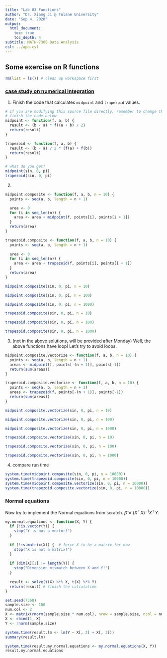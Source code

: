 ```yaml
---
title: "Lab 03 Functions"
author: "Dr. Xiang Ji @ Tulane University"
date: "Sep 4, 2020"
output:
  html_document:
    toc: true
    toc_depth: 4  
subtitle: MATH-7360 Data Analysis
csl: ../apa.csl
---
```


## Some exercise on R functions

```r
rm(list = ls()) # clean up workspace first
```


### [case study on numerical integration](http://adv-r.had.co.nz/Functional-programming.html#numerical-integration)

1. Finish the code that calculates `midpoint` and `trapezoid` values.

```r
# if you are modifying this source file directly, remember to change the above flag to eval=TRUE
# finish the code below
midpoint <- function(f, a, b) {
  result <- (b - a) * f((a + b) / 2)
  return(result)
}

trapezoid <- function(f, a, b) {
  result <- (b - a) / 2 * (f(a) + f(b))
  return(result)
}

# what do you get?
midpoint(sin, 0, pi)
trapezoid(sin, 0, pi)
```

2.

```r
midpoint.composite <- function(f, a, b, n = 10) {
  points <- seq(a, b, length = n + 1)

  area <- 0
  for (i in seq_len(n)) {
    area <- area + midpoint(f, points[i], points[i + 1])
  }
  return(area)
}

trapezoid.composite <- function(f, a, b, n = 10) {
  points <- seq(a, b, length = n + 1)
  
  area <- 0
  for (i in seq_len(n)) {
    area <- area + trapezoid(f, points[i], points[i + 1])
  }
  return(area)
}

midpoint.composite(sin, 0, pi, n = 10)

midpoint.composite(sin, 0, pi, n = 100)

midpoint.composite(sin, 0, pi, n = 1000)

trapezoid.composite(sin, 0, pi, n = 10)

trapezoid.composite(sin, 0, pi, n = 100)

trapezoid.composite(sin, 0, pi, n = 1000)
```


3. (not in the above solutions, will be provided after Monday) Well, the above functions have loop! Let's try to avoid loops.

```r
midpoint.composite.vectorize <- function(f, a, b, n = 10) {
  points <- seq(a, b, length = n + 1)
  areas <- midpoint(f, points[-(n + 1)], points[-1])
  return(sum(areas))
}

trapezoid.composite.vectorize <- function(f, a, b, n = 10) {
  points <- seq(a, b, length = n + 1)
  areas <- trapezoid(f, points[-(n + 1)], points[-1])
  return(sum(areas))
}

midpoint.composite.vectorize(sin, 0, pi, n = 10)

midpoint.composite.vectorize(sin, 0, pi, n = 100)

midpoint.composite.vectorize(sin, 0, pi, n = 1000)

trapezoid.composite.vectorize(sin, 0, pi, n = 10)

trapezoid.composite.vectorize(sin, 0, pi, n = 100)

trapezoid.composite.vectorize(sin, 0, pi, n = 1000)
```

4. compare run time

```r
system.time(midpoint.composite(sin, 0, pi, n = 10000))
system.time(trapezoid.composite(sin, 0, pi, n = 10000))
system.time(midpoint.composite.vectorize(sin, 0, pi, n = 10000))
system.time(trapezoid.composite.vectorize(sin, 0, pi, n = 10000))
```

### Normal equations

Now try to implement the Normal equations from scratch.
$\hat{\beta} = (X^{\top}X)^{-1}X^{\top}Y$.

```r
my.normal.equations <- function(X, Y) {
  if (!is.vector(Y)) {
    stop("Y is not a vector!")
  }
  
  if (!is.matrix(X)) {  # force X to be a matrix for now
    stop("X is not a matrix!")
  }
  
  if (dim(X)[1] != length(Y)) {
    stop("Dimension mismatch between X and Y!")
  }
  
  result <- solve(t(X) %*% X, t(X) %*% Y)
  return(result) # finish the calculation
}

set.seed(7360)
sample.size <- 100
num.col <- 2
X <- matrix(rnorm(sample.size * num.col), nrow = sample.size, ncol = num.col)
X <- cbind(1, X)
Y <- rnorm(sample.size)

system.time(result.lm <- lm(Y ~ X[, 2] + X[, 3]))
summary(result.lm)

system.time(result.my.normal.equations <- my.normal.equations(X, Y))
result.my.normal.equations

```
